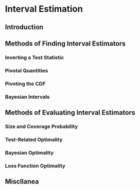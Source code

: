 # Interval Estimation

## Introduction

## Methods of Finding Interval Estimators

### Inverting a Test Statistic

### Pivotal Quantities

### Pivoting the CDF

### Bayesian Intervals

## Methods of Evaluating Interval Estimators

### Size and Coverage Probability

### Test-Related Optimality

### Bayesian Optimality

### Loss Function Optimality

## Miscllanea